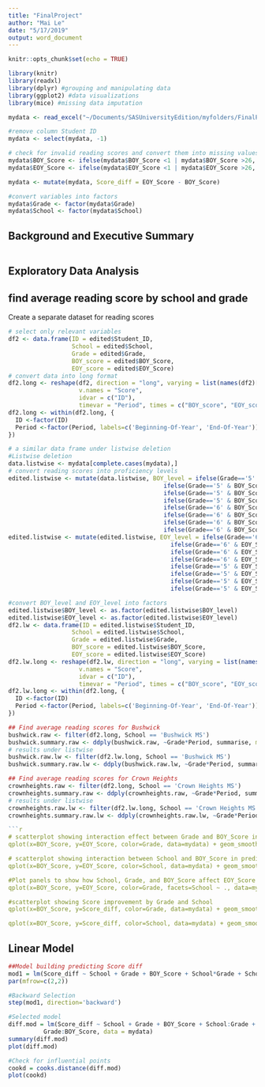```yaml
---
title: "FinalProject"
author: "Mai Le"
date: "5/17/2019"
output: word_document
---
```


```r
knitr::opts_chunk$set(echo = TRUE)
```

```r
library(knitr)
library(readxl)
library(dplyr) #grouping and manipulating data
library(ggplot2) #data visualizations
library(mice) #missing data imputation
```

```r
mydata <- read_excel("~/Documents/SASUniversityEdition/myfolders/FinalProject/AchievementFirstDataset.xlsx")

#remove column Student ID 
mydata <- select(mydata, -1)

# check for invalid reading scores and convert them into missing values (NA)
mydata$BOY_Score <- ifelse(mydata$BOY_Score <1 | mydata$BOY_Score >26, NA, mydata$BOY_Score)  
mydata$EOY_Score <- ifelse(mydata$EOY_Score <1 | mydata$EOY_Score >26, NA, mydata$EOY_Score) 

mydata <- mutate(mydata, Score_diff = EOY_Score - BOY_Score)

#convert variables into factors
mydata$Grade <- factor(mydata$Grade)
mydata$School <- factor(mydata$School)

```
## Background and Executive Summary
```r
```
## Exploratory Data Analysis
## find average reading score by school and grade
Create a separate dataset for reading scores
``` r
# select only relevant variables
df2 <- data.frame(ID = edited$Student_ID,
                  School = edited$School,
                  Grade = edited$Grade,
                  BOY_score = edited$BOY_Score,
                  EOY_score = edited$EOY_Score)
# convert data into long format
df2.long <- reshape(df2, direction = "long", varying = list(names(df2)[4:5]), 
                    v.names = "Score", 
                    idvar = c("ID"),
                    timevar = "Period", times = c("BOY_score", "EOY_score"))
df2.long <- within(df2.long, {
  ID <-factor(ID)
  Period <-factor(Period, labels=c('Beginning-Of-Year', 'End-Of-Year'))
})

# a similar data frame under listwise deletion
#Listwise deletion
data.listwise <- mydata[complete.cases(mydata),]
# convert reading scores into proficiency levels
edited.listwise <- mutate(data.listwise, BOY_level = ifelse(Grade=='5' & BOY_Score %in% 1:9, "Remedial",
                                            ifelse(Grade=='5' & BOY_Score %in% 10:11, "Below_Proficient",
                                            ifelse(Grade=='5' & BOY_Score %in% 12:13, "Proficient",
                                            ifelse(Grade=='5' & BOY_Score >13, "Advanced",
                                            ifelse(Grade=='6' & BOY_Score %in% 1:11, "Remedial",
                                            ifelse(Grade=='6' & BOY_Score %in% 12:13, "Below_Proficient",
                                            ifelse(Grade=='6' & BOY_Score %in% 14:15, "Proficient",
                                            ifelse(Grade=='6' & BOY_Score >15, "Advanced", NA)))))))))       
edited.listwise <- mutate(edited.listwise, EOY_level = ifelse(Grade=='6' & EOY_Score %in% 1:13, "Remedial",
                                              ifelse(Grade=='6' & EOY_Score %in% 14:15, "Below_Proficient",
                                              ifelse(Grade=='6' & EOY_Score %in% 16:17, "Proficient",
                                              ifelse(Grade=='6' & EOY_Score >17, "Advanced",
                                              ifelse(Grade=='5' & EOY_Score %in% 1:11, "Remedial",
                                              ifelse(Grade=='5' & EOY_Score %in% 12:13, "Below_Proficient",
                                              ifelse(Grade=='5' & EOY_Score %in% 14:15, "Proficient",
                                              ifelse(Grade=='5' & EOY_Score >15, "Advanced", NA)))))))))

#convert BOY_level and EOY_level into factors
edited.listwise$BOY_level <- as.factor(edited.listwise$BOY_level)
edited.listwise$EOY_level <- as.factor(edited.listwise$EOY_level)
df2.lw <- data.frame(ID = edited.listwise$Student_ID,
                  School = edited.listwise$School,
                  Grade = edited.listwise$Grade,
                  BOY_score = edited.listwise$BOY_Score,
                  EOY_score = edited.listwise$EOY_Score)
df2.lw.long <- reshape(df2.lw, direction = "long", varying = list(names(df2)[4:5]), 
                    v.names = "Score", 
                    idvar = c("ID"),
                    timevar = "Period", times = c("BOY_score", "EOY_score"))
df2.lw.long <- within(df2.long, {
  ID <-factor(ID)
  Period <-factor(Period, labels=c('Beginning-Of-Year', 'End-Of-Year'))
})

## Find average reading scores for Bushwick
bushwick.raw <- filter(df2.long, School == 'Bushwick MS')
bushwick.summary.raw <- ddply(bushwick.raw, ~Grade*Period, summarise, mean=mean(Score, na.rm = T), sd=sd(Score, na.rm = T))
# results under listwise
bushwick.raw.lw <- filter(df2.lw.long, School == 'Bushwick MS')
bushwick.summary.raw.lw <- ddply(bushwick.raw.lw, ~Grade*Period, summarise, mean=mean(Score, na.rm = T))

## Find average reading scores for Crown Heights
crownheights.raw <- filter(df2.long, School == 'Crown Heights MS')
crownheights.summary.raw <- ddply(crownheights.raw, ~Grade*Period, summarise, mean=mean(Score, na.rm = T), sd=sd(Score, na.rm = T))
# results under listwise
crownheights.raw.lw <- filter(df2.lw.long, School == 'Crown Heights MS')
crownheights.summary.raw.lw <- ddply(crownheights.raw.lw, ~Grade*Period, summarise, mean=mean(Score, na.rm = T))

```r
# scatterplot showing interaction effect between Grade and BOY_Score in predicting EOY_Score 
qplot(x=BOY_Score, y=EOY_Score, color=Grade, data=mydata) + geom_smooth(method='lm')

# scatterplot showing interaction between School and BOY_Score in predicting EOY_Score
qplot(x=BOY_Score, y=EOY_Score, color=School, data=mydata) + geom_smooth(method='lm')

#Plot panels to show how School, Grade, and BOY_Score affect EOY_Score
qplot(x=BOY_Score, y=EOY_Score, color=Grade, facets=School ~ ., data=mydata)

#scatterplot showing Score improvement by Grade and School
qplot(x=BOY_Score, y=Score_diff, color=Grade, data=mydata) + geom_smooth(method='lm')

qplot(x=BOY_Score, y=Score_diff, color=School, data=mydata) + geom_smooth(method='lm')

```
## Linear Model
```r
##Model building predicting Score diff
mod1 = lm(Score_diff ~ School + Grade + BOY_Score + School*Grade + School*BOY_Score + Grade*BOY_Score, data = mydata)
par(mfrow=c(2,2))

#Backward Selection
step(mod1, direction='backward')

#Selected model
diff.mod = lm(Score_diff ~ School + Grade + BOY_Score + School:Grade + 
          Grade:BOY_Score, data = mydata)
summary(diff.mod)
plot(diff.mod)

#Check for influential points
cookd = cooks.distance(diff.mod)
plot(cookd)
```



